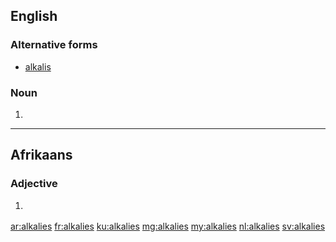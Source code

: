 ==English==

===Alternative forms===
* [[alkalis]]

===Noun===
{{head|en|noun plural form}}

# {{plural of|alkali|lang=en}}

----

==Afrikaans==

===Adjective===
{{af-adj||meer alkalies|mees alkaliese}}

# {{context|lang=af|chemisty}} {{l|en|alkaline}}

[[ar:alkalies]]
[[fr:alkalies]]
[[ku:alkalies]]
[[mg:alkalies]]
[[my:alkalies]]
[[nl:alkalies]]
[[sv:alkalies]]